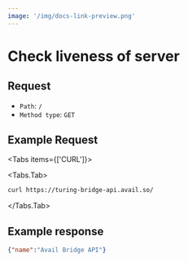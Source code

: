 ```yaml
---
image: '/img/docs-link-preview.png'
---
```



# Check liveness of server

## Request

- `Path`: `/`
- `Method type`: `GET`

## Example Request

<Tabs items={['CURL']}>

<Tabs.Tab>
    
```bash filename="CURL"
curl https://turing-bridge-api.avail.so/
```

</Tabs.Tab>
</Tabs>

## Example response

```json showLineNumbers filename="Example JSON response"
{"name":"Avail Bridge API"}
```
